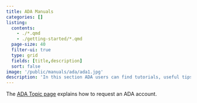 ```yaml
---
title: ADA Manuals
categories: []
listing:
  contents: 
    - ./*.qmd
    - ./getting-started/*.qmd
  page-size: 40
  filter-ui: true
  type: grid
  fields: [title,description]
  sort: false
image: '/public/manuals/ada/ada1.jpg'
description: 'In this section ADA users can find tutorials, useful tips and tricks, and essential documentation to help them make the most of the cluster.'
---
```


::: {.callout-tip}
The [ADA Topic page](/topics/ada.qmd#how-to-request-access) explains how to request an ADA account.
:::
